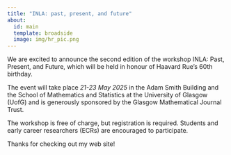 ```yaml
---
title: "INLA: past, present, and future"
about:
  id: main
  template: broadside
  image: img/hr_pic.png
---
```


:::{#main}
We are excited to announce the second edition of the workshop INLA: Past, Present, and Future, which will be held in honour of Haavard Rue's 60th birthday. 

The event will take place *21-23 May 2025* in the Adam Smith Building and the School of Mathematics and Statistics at the University of Glasgow (UofG) and is generously sponsored by the Glasgow Mathematical Journal Trust.

The workshop is free of charge, but registration is required. Students and early career researchers (ECRs) are encouraged to participate.

:::

Thanks for checking out my web site!
